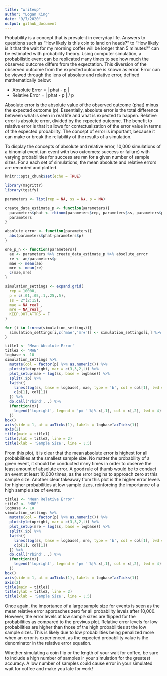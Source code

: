 ```yaml
---
title: "writeup"
author: "Logan King"
date: "9/7/2020"
output: github_document
---
```


Probability is a concept that is prevalent in everyday life. Answers to questions such as "How likely is this coin to land on heads?" to "How likely is it that the wait for my morning coffee will be longer than 5 minutes?" can be estimated with probability theory. Using computer simulation, a probabilistic event can be replicated many times to see how much the observed outcome differs from the expectation. This diversion of the observed outcome from the expected outcome is known as error. Error can be viewed through the lens of absolute and relative error, defined mathematically below:

* Absolute Error = | phat - p |
* Relative Error = | phat - p | / p 

Absolute error is the absolute value of the observed outcome (phat) minus the expected outcome (p). Essentially, absolute error is the total difference between what is seen in real life and what is expected to happen. Relative error is absolute error, divided by the expected outcome. The benefit to relative error is that it allows for contextualization of the error value in terms of the expected probability. The concept of error is important, because it can make or break the reliability of the results of a simulation. 

To display the concepts of absolute and relative error, 10,000 simulations of a binomial event (an event with two outcomes: success or failure) with varying probabilities for success are run for a given number of sample sizes. For a each set of simulations, the mean absolute and relative errors are recorded and plotted. 

```r
knitr::opts_chunk$set(echo = TRUE)
```

```r
library(magrittr)
library(tgsify)
```

```r
parameters <- list(rep = NA, ss = NA, p = NA)

create_data_estimate_p <- function(parameters){
  parameters$phat <- rbinom(parameters$rep, parameters$ss, parameters$p)/parameters$ss
  parameters
}

absolute_error <- function(parameters){
  abs(parameters$phat-parameters$p)
}

one_p_n <- function(parameters){
  ae <- parameters %>% create_data_estimate_p %>% absolute_error
  re <- ae/parameters$p
  mae <- mean(ae)
  mre <- mean(re)
  c(mae,mre)
}
```

```r
simulation_settings <- expand.grid(
  rep = 10000,
  p = c(.01,.05,.1,.25,.5),
  ss = 2^(2:15),
  mae = NA_real_,
  mre = NA_real_,
  KEEP.OUT.ATTRS = F
)

for (i in 1:nrow(simulation_settings)){
  simulation_settings[i,c('mae','mre')] <- simulation_settings[i,] %>% as.list() %>% one_p_n()
}
```

```r
title1 <- 'Mean Absolute Error'
title2 <- 'MAE'
logbase <- 10
simulation_settings %>% 
  mutate(col = factor(p) %>% as.numeric()) %>% 
  plotstyle(upright, mar = c(3,3,2,1)) %>% 
  plot_setup(mae ~ log(ss, base = logbase)) %>% 
  split(.$p) %>% 
  lwith({
    lines(log(ss, base = logbase), mae, type = 'b', col = col[1], lwd = 4)
    c(p[1], col[1])
  }) %>% 
  do.call('rbind', .) %>% 
  (function(x){
    legend('topright', legend = 'p= ' %|% x[,1], col = x[,2], lwd = 4)
  })
box()
axis(side = 1, at = axTicks(1), labels = logbase^axTicks(1))
axis(2)
title(main = title1)
title(ylab = title2, line = 2)
title(xlab = 'Sample Size', line = 1.5)
```

From this plot, it is clear that the mean absolute error is highest for all probabilities at the smallest sample size. No matter the probability of a given event, it should be conducted many times in order to observe the least amount of absolute error. A good rule of thumb would be to conduct an event at least 10,000 times, as the error begins to approach zero at this sample size. Another clear takeaway from this plot is the higher error levels for higher probabilities at low sample sizes, reinforcing the importance of a high sample size of events. 

```r
title1 <- 'Mean Relative Error'
title2 <- 'MRE'
logbase <- 10
simulation_settings %>% 
  mutate(col = factor(p) %>% as.numeric()) %>% 
  plotstyle(upright, mar = c(3,3,2,1)) %>% 
  plot_setup(mre ~ log(ss, base = logbase)) %>% 
  split(.$p) %>% 
  lwith({
    lines(log(ss, base = logbase), mre, type = 'b', col = col[1], lwd = 4)
    c(p[1], col[1])
  }) %>% 
  do.call('rbind', .) %>% 
  (function(x){
    legend('topright', legend = 'p= ' %|% x[,1], col = x[,2], lwd = 4)
  })
box()
axis(side = 1, at = axTicks(1), labels = logbase^axTicks(1))
axis(2)
title(main = title1)
title(ylab = title2, line = 2)
title(xlab = 'Sample Size', line = 1.5)
```

Once again, the importance of a large sample size for events is seen as the mean relative error approaches zero for all probability levels after 10,000. However, the error levels at low sample sizes are flipped for the probabilities as compared to the previous plot. Relative error levels for low probabilities are higher than those of the high probabilities at the low sample sizes. This is likely due to low probabilities being penalized more when an error is experienced, as the expected probability value is the denominator in the relative error equation.

Whether simulating a coin flip or the length of your wait for coffee, be sure to include a high number of samples in your simulation for the greatest accuracy. A low number of samples could cause error in your simulated wait for coffee and make you late for work!